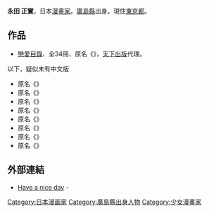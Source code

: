 {{japanese|japanese=永田 正実|kana=ながた まさみ|romaji=Nagata Masami}}{{漫畫}}
'''永田 正實'''{{BD||7月24日}}，日本[[漫畫家|漫畫家]]。[[廣島縣|廣島縣]]出身。現住[[東京都|東京都]]。

==作品==
* [[戀愛目錄|戀愛目錄]]、全34冊、原名《{{link-ja|恋愛カタログ}}》，[[天下出版|天下出版]]代理。

;以下，疑似未有中文版
* 原名《{{lang|ja|10日間の彼と彼女}}》
* 原名《{{lang|ja|夏の音符}}》
* 原名《{{lang|ja|あの時にみた夢を}}》
* 原名《{{lang|ja|隣にいきたい。}}》
* 原名《{{lang|ja|時のない時計}}》
* 原名《{{lang|ja|教室の中}}》
* 原名《{{lang|ja|音のない秒針}}》
* 原名《{{lang|ja|シャウト!}}》

==外部連結==
* {{ja}}[http://hello.honeybee-co.com/ Have a nice day] {{Wayback|url=http://hello.honeybee-co.com/ |date=20090321115037 }} - {{lang|ja|永田正実ブログ}}

{{DEFAULTSORT:Nagata Masami}}
[[Category:日本漫画家|Category:日本漫画家]]
[[Category:廣島縣出身人物|Category:廣島縣出身人物]]
[[Category:少女漫畫家|Category:少女漫畫家]]
{{manga-stub}}